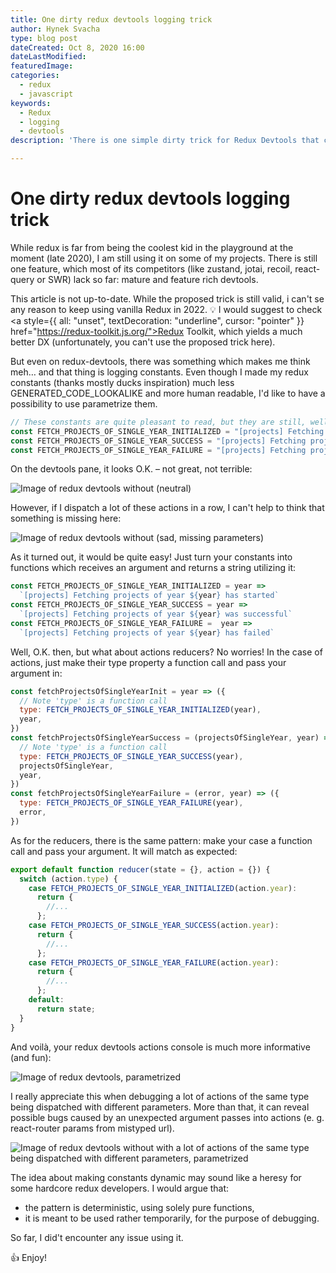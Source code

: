 ```yaml
---
title: One dirty redux devtools logging trick
author: Hynek Svacha
type: blog post
dateCreated: Oct 8, 2020 16:00
dateLastModified:
featuredImage: 
categories:
  - redux
  - javascript
keywords:
  - Redux
  - logging
  - devtools
description: 'There is one simple dirty trick for Redux Devtools that can make logging more useful: convert the constants to functions that accepts arguments.'

---
```


# One dirty redux devtools logging trick

While redux is far from being the coolest kid in the playground at the moment (late 2020), I am still using it on some of my projects. There is still one feature, which most of its competitors (like zustand, jotai, recoil, react-query or SWR) lack so far: mature and feature rich devtools.

<Note>This article is not up-to-date. While the proposed trick is still valid, i can't se any reason to keep using vanilla Redux in 2022. 💡 I would suggest to check <a style={{ all: "unset", textDecoration: "underline", cursor: "pointer" }} href="https://redux-toolkit.js.org/">Redux Toolkit</a>, which yields a much better DX (unfortunately, you can't use the proposed trick here).</Note>

But even on redux-devtools, there was something which makes me think meh… and that thing is logging constants. Even though I made my redux constants (thanks mostly ducks inspiration) much less GENERATED_CODE_LOOKALIKE and more human readable, I'd like to have a possibility to use parametrize them.

```js
// These constants are quite pleasant to read, but they are still, well… constant. 
const FETCH_PROJECTS_OF_SINGLE_YEAR_INITIALIZED = "[projects] Fetching projects of single year has started"
const FETCH_PROJECTS_OF_SINGLE_YEAR_SUCCESS = "[projects] Fetching projects of single year was successful"
const FETCH_PROJECTS_OF_SINGLE_YEAR_FAILURE = "[projects] Fetching projects of single year has failed"
```

On the devtools pane, it looks O.K. – not great, not terrible:

![Image of redux devtools without (neutral)](assets/redux_devtools_00_final.png)

However, if I dispatch a lot of these actions in a row, I can't help to think that something is missing here:

![Image of redux devtools without (sad, missing parameters)](assets/redux_devtools_01_final.png)

As it turned out, it would be quite easy! Just turn your constants into functions which receives an argument and returns a string utilizing it:

```js
const FETCH_PROJECTS_OF_SINGLE_YEAR_INITIALIZED = year =>
  `[projects] Fetching projects of year ${year} has started`
const FETCH_PROJECTS_OF_SINGLE_YEAR_SUCCESS = year =>
  `[projects] Fetching projects of year ${year} was successful`
const FETCH_PROJECTS_OF_SINGLE_YEAR_FAILURE =  year =>
  `[projects] Fetching projects of year ${year} has failed`
```

Well, O.K. then, but what about actions reducers? No worries! In the case of actions, just make their type property a function call and pass your argument in:

```js
const fetchProjectsOfSingleYearInit = year => ({
  // Note 'type' is a function call
  type: FETCH_PROJECTS_OF_SINGLE_YEAR_INITIALIZED(year),
  year,
})
const fetchProjectsOfSingleYearSuccess = (projectsOfSingleYear, year) => ({
  // Note 'type' is a function call
  type: FETCH_PROJECTS_OF_SINGLE_YEAR_SUCCESS(year),
  projectsOfSingleYear,
  year,
})
const fetchProjectsOfSingleYearFailure = (error, year) => ({
  type: FETCH_PROJECTS_OF_SINGLE_YEAR_FAILURE(year),
  error,
})
```

As for the reducers, there is the same pattern: make your case a function call and pass your argument. It will match as expected:

```js
export default function reducer(state = {}, action = {}) {
  switch (action.type) {
    case FETCH_PROJECTS_OF_SINGLE_YEAR_INITIALIZED(action.year):
      return {
        //...
      };
    case FETCH_PROJECTS_OF_SINGLE_YEAR_SUCCESS(action.year):
      return {
        //...
      };
    case FETCH_PROJECTS_OF_SINGLE_YEAR_FAILURE(action.year):
      return {
        //...
      };
    default:
      return state;
  }
}
```

And voilà, your redux devtools actions console is much more informative (and fun):

![Image of redux devtools, parametrized](assets/redux_devtools_02_final.png)

I really appreciate this when debugging a lot of actions of the same type being dispatched with different parameters. More than that, it can reveal possible bugs caused by an unexpected argument passes into actions (e. g. react-router params from mistyped url).

![Image of redux devtools without with a lot of actions of the same type being dispatched with different parameters, parametrized](assets/redux_devtools_03_final.png)

The idea about making constants dynamic may sound like a heresy for some hardcore redux developers. I would argue that:

- the pattern is deterministic, using solely pure functions,
- it is meant to be used rather temporarily, for the purpose of debugging.

So far, I did't encounter any issue using it.

👍 Enjoy!